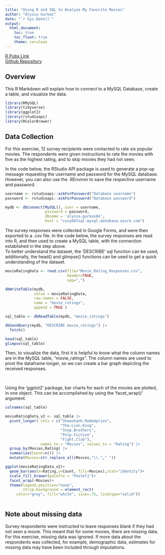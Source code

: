 ```yaml
---
title: "Using R and SQL to Analyze My Favorite Movies"
author: "Alyssa Gurkas"
date: "`r Sys.Date()`"
output: 
  html_document:
    toc: true
    toc_float: true
    theme: cerulean 
---
```


[R Pubs Link](https://rpubs.com/agurkas/data-607-assignment-2)
<br>
[Github Repository](https://github.com/amgurkas/data-acquisition) 

## Overview 
This R Markdown will explain how to connect to a MySQL Database, create a table,
and visualize the data.

```r
library(RMySQL)
library(tidyverse)
library(ggplot2)
library(rstudioapi)
library(RColorBrewer)
```

## Data Collection
For this exercise, 12 survey recipients were contacted to rate six popular 
movies. The respondents were given instructions to rate the movies with five as
the highest rating, and to skip movies they had not seen.

In the code below, the RStudio API package is used to generate a pop-up message 
requesting the username and password for the MySQL database. However, you can
also use the .REnviron to save the respective username and password. 
```r
username <- rstudioapi::askForPassword("Database username")
password <- rstudioapi::askForPassword("Database password")
```

```r
mydb <- dbConnect(MySQL(), user = username, 
                  password = password, 
                  dbname = 'alyssa.gurkas84', 
                  host = "cuny607sql.mysql.database.azure.com")
```

The survey responses were collected in Google Forms, and were then exported to a 
.csv file. In the code below, the survey responses are read into R, and then used 
to create a MySQL table, with the connection established in the step above.
<br>
To better understand the dataset, the 'DESCRIBE' sql function can be used, 
additionally, the head() and glimpse() functions can be used to get a quick 
understanding of the dataset. 
```r
movieRatingData <- read.csv(file="Movie_Rating_Responses.csv", 
                            header=TRUE, 
                            sep=",")

dbWriteTable(mydb, 
             value = movieRatingData, 
             row.names = FALSE, 
             name = "movie_ratings", 
             append = TRUE )

sql_table <- dbReadTable(mydb, "movie_ratings")

dbSendQuery(mydb, "DESCRIBE movie_ratings") |>  
  fetch()

head(sql_table)
glimpse(sql_table)

```

Then, to visualize the data, first it is helpful to know what the column names
are in the MySQL table, "movie_ratings". The column names are used to pivot the
dataframe longer, so we can create a bar graph depicting the received responses.

<br>

Using the 'ggplot2' package, bar charts for each of the movies are plotted, in 
one object. This can be accomplished by using the 'facet_wrap()' argument.
```r
colnames(sql_table)

movieRatingData_v2 <- sql_table |> 
  pivot_longer( cols = c("Shawshank.Redemption",
                         "The.Lion.King",
                         "Step.Brothers",
                         "Pulp.Fiction",
                         "Fight.Club"),
                names_to = "Movies", values_to = "Rating") |> 
  group_by(Movies,Rating) |> 
  summarize(Count=n()) |> 
  mutate(Movies=str_replace_all(Movies,"\\."," ")) 

ggplot(movieRatingData_v2)+
  geom_bar(aes(x=Rating,y=Count, fill=Movies),stat="identity")+
  scale_fill_brewer(palette = "Pastel1")+
  facet_wrap(~Movies)+
  theme(legend.position="none",
        strip.background = element_rect(
     color="grey", fill="white", size=.75, linetype="solid"))
  
```

## Note about missing data
Survey respondents were instructed to leave responses blank if they had not seen 
a movie. This meant that for some movies, there are missing data. For this
exercise, missing data was ignored. If more data about the respondents was 
collected, for example, demographic data, estimates for missing data may have 
been included through imputations.
